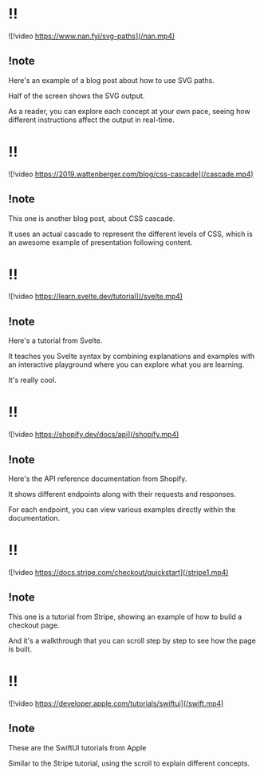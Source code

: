 # !!

![!video https://www.nan.fyi/svg-paths](/nan.mp4)

## !note

Here's an example of a blog post about how to use SVG paths.

Half of the screen shows the SVG output.

As a reader, you can explore each concept at your own pace, seeing how different instructions affect the output in real-time.

# !!

![!video https://2019.wattenberger.com/blog/css-cascade](/cascade.mp4)

## !note

This one is another blog post, about CSS cascade.

It uses an actual cascade to represent the different levels of CSS, which is an awesome example of presentation following content.

# !!

![!video https://learn.svelte.dev/tutorial](/svelte.mp4)

## !note

Here's a tutorial from Svelte.

It teaches you Svelte syntax by combining explanations and examples with an interactive playground where you can explore what you are learning.

It's really cool.

# !!

![!video https://shopify.dev/docs/api](/shopify.mp4)

## !note

Here's the API reference documentation from Shopify.

It shows different endpoints along with their requests and responses.

For each endpoint, you can view various examples directly within the documentation.

# !!

![!video https://docs.stripe.com/checkout/quickstart](/stripe1.mp4)

## !note

This one is a tutorial from Stripe, showing an example of how to build a checkout page.

And it's a walkthrough that you can scroll step by step to see how the page is built.

# !!

![!video https://developer.apple.com/tutorials/swiftui](/swift.mp4)

## !note

These are the SwiftUI tutorials from Apple

Similar to the Stripe tutorial, using the scroll to explain different concepts.
